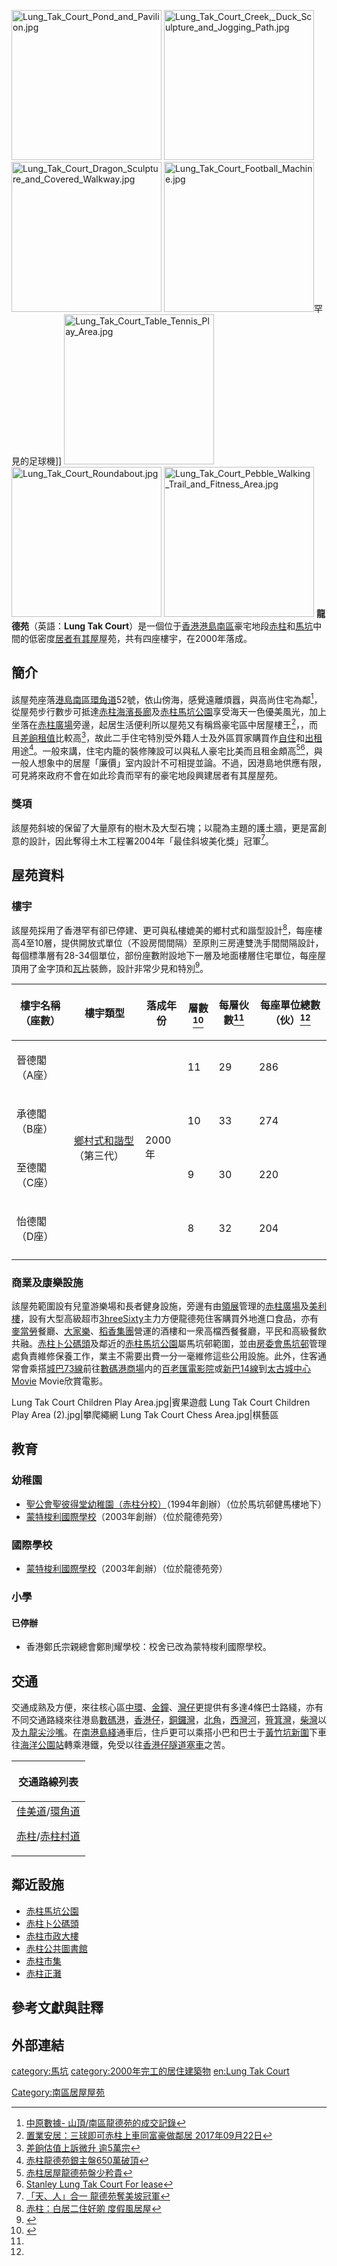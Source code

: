 {{HKPublicHousing
| housename = 龍德苑
| authority =
| photo = Lung Tak Court 2013.jpg
| phototitle = 龍德苑怡德閣
| district = 南區
| address = 環角道52號
| type = 3
| year = 2000年
| blocknumber = 4
| rentalflats = 984
| flatsize = 280 - 830
| household = 
| auth =
| website = 
}}
[[File:Lung_Tak_Court_Pond_and_Pavilion.jpg|240px]]
[[File:Lung_Tak_Court_Creek,_Duck_Sculpture_and_Jogging_Path.jpg|240px]]
[[File:Lung_Tak_Court_Dragon_Sculpture_and_Covered_Walkway.jpg|240px]]
[[File:Lung_Tak_Court_Football_Machine.jpg|240px]]罕見的足球機]]
[[File:Lung_Tak_Court_Table_Tennis_Play_Area.jpg|240px]]
[[File:Lung_Tak_Court_Roundabout.jpg|240px]]
[[File:Lung_Tak_Court_Pebble_Walking_Trail_and_Fitness_Area.jpg|240px]]
'''龍德苑'''（英語：'''Lung Tak Court'''）是一個位于[[香港|香港]][[南區_(香港)|港島南區]]豪宅地段[[赤柱|赤柱]]和[[馬坑|馬坑]]中間的低密度[[居者有其屋|居者有其屋]]屋苑，共有四座樓宇，在2000年落成。

==簡介==

該屋苑座落[[港島南區|港島南區]][[環角道|環角道]]52號，依山傍海，感覺遠離煩囂，與高尚住宅為鄰<ref>[http://hk.centadata.com/ptest.aspx?type=2&code=SWABPPPVSB 中原數據- 山頂/南區龍德苑的成交記錄]</ref>，從屋苑步行數步可抵達[[赤柱海濱長廊|赤柱海濱長廊]]及[[赤柱馬坑公園|赤柱馬坑公園]]享受海天一色優美風光，加上坐落在[[赤柱廣場|赤柱廣場]]旁邊，起居生活便利所以屋苑又有稱爲豪宅區中居屋樓王<ref>[http://hk.on.cc/hk/bkn/cnt/finance/20170922/bkn-20170922111009975-0922_00842_001.html 置業安居：三球即可赤柱上車同富豪做鄰居 2017年09月22日]</ref>，，而且[[差餉|差餉]][[租值|租值]]比較高<ref>[http://ps.hket.com/article/21902 差餉估值上訴微升 逾5萬宗]</ref>，故此二手住宅特別受外籍人士及外區買家購買作[[自住|自住]]和[[出租|出租]]用途<ref>[https://www.mpfinance.com/fin/instantp2.php?node=1520941036435&issue=20180313 赤柱龍德苑銀主盤650萬破頂]</ref>。一般來講，住宅内籠的裝修陳設可以與私人豪宅比美而且租金頗高<ref>[https://hk.finance.appledaily.com/finance/realtime/article/20130825/51667972 赤柱居屋龍德苑盤少矜貴]</ref><ref>[https://www.28hse.com/en/rent-property-161835.html Stanley Lung Tak Court For lease]</ref>，與一般人想象中的居屋「廉價」室内設計不可相提並論。不過，因港島地供應有限，可見將來政府不會在如此珍貴而罕有的豪宅地段興建居者有其屋屋苑。

===獎項===

該屋苑斜坡的保留了大量原有的樹木及大型石塊；以龍為主題的護土牆，更是富創意的設計，因此奪得土木工程署2004年「最佳斜坡美化獎」冠軍<ref>[http://archive.news.gov.hk/isd/ebulletin/tc/category/environment/040216/html/040216tc04004.htm 「天、人」合一  龍德苑奪美坡冠軍]</ref>。

== 屋苑資料 ==

===樓宇===
該屋苑採用了香港罕有卻已停建、更可與私樓媲美的鄉村式和諧型設計<ref>[http://paper.wenweipo.com/2015/09/04/FI1509040021.htm 赤柱：白居二住好啲 度假風居屋]</ref>，每座樓高4至10層，提供開放式單位（不設房間間隔）至原則三房連雙洗手間間隔設計，每個標準層有28-34個單位，部份座數附設地下一層及地面樓層住宅單位，每座屋頂用了金字頂和[[瓦片|瓦片]]裝飾，設計非常少見和特別<ref>{{Cite web |url=http://hksar20.appledaily.com.hk/article/1_20041828 |title=洋建築師操刀 舊設計人性化 特區居屋為跑數 開門見廁間隔差 |access-date=2018-03-28 |archive-url=https://web.archive.org/web/20180328165238/http://hksar20.appledaily.com.hk/article/1_20041828 |archive-date=2018-03-28 |dead-url=yes }}</ref>。

{| class="wikitable" style="text-align: center"
|-
! 樓宇名稱（座數） !! 樓宇類型 !! 落成年份 
!層數<ref name=":1">{{Cite web|title=中原數據 - 山頂/南區 龍德苑 的全部期數|url=https://hk.centadata.com/basicinfo.aspx?type=2&code=SWABPPPVSB&ref=CD2_Detail|author=中原地產}}</ref>
!每層伙數<ref name=":1" />
!每座單位總數（伙）<ref name=":1" />
|-
| 晉德閣 （A座）|| rowspan="4" | [[和諧式大廈|鄉村式和諧型]]（第三代） || rowspan="4" | 2000年
|11
|29
|286
|-
| 承德閣 （B座）
|10
|33
|274
|-
| 至德閣 （C座）
|9
|30
|220
|-
| 怡德閣 （D座）
|8
|32
|204
|-
|}

===商業及康樂設施===
該屋苑範圍設有兒童游樂場和長者健身設施，旁邊有由[[領展房地產投資信託基金|領展]]管理的[[赤柱廣場|赤柱廣場]]及[[美利樓|美利樓]]，設有大型高級超市[[3hreeSixty|3hreeSixty]]主力方便龍德苑住客購買外地進口食品，亦有[[麥當勞|麥當勞]]餐廳、[[大家樂|大家樂]]、[[稻香|稻香集團]]營運的酒樓和一衆高檔西餐餐廳，平民和高級餐飲共融。[[赤柱卜公碼頭|赤柱卜公碼頭]]及鄰近的[[赤柱馬坑公園|赤柱馬坑公園]]屬馬坑邨範圍，並由[[房委會|房委會]][[馬坑邨|馬坑邨]]管理處負責維修保養工作，業主不需要出費一分一毫維修這些公用設施。此外，住客通常會乘搭[[城巴73線|城巴73線]]前往[[數碼港|數碼港商場]]内的[[百老匯電影院|百老匯電影院]]或[[新巴14線|新巴14線]]到[[太古城中心|太古城中心]]Movie Movie欣賞電影。
<gallery>
Lung Tak Court Children Play Area.jpg|賓果遊戲
Lung Tak Court Children Play Area (2).jpg|攀爬繩網
Lung Tak Court Chess Area.jpg|棋藝區
</gallery>

==教育==
===幼稚園===
*[http://stpstkg.edu.hk/ 聖公會聖彼得堂幼稚園（赤柱分校）]（1994年創辦）（位於馬坑邨健馬樓地下）
*[http://www.ims.edu.hk/ 蒙特梭利國際學校]（2003年創辦）（位於龍德苑旁）

===國際學校===
*[http://www.ims.edu.hk/ 蒙特梭利國際學校]（2003年創辦）（位於龍德苑旁）

===小學===
====已停辦====
*香港鄭氏宗親總會鄭則耀學校：校舍已改為蒙特梭利國際學校。

==交通==
交通成熟及方便，來往核心區[[中環|中環]]、[[金鐘|金鐘]]、[[灣仔|灣仔]]更提供有多達4條巴士路綫，亦有不同交通路綫來往港島[[數碼港|數碼港]]，[[香港仔|香港仔]]，[[銅鑼灣|銅鑼灣]]，[[北角|北角]]，[[西灣河|西灣河]]，[[筲箕灣|筲箕灣]]，[[柴灣|柴灣]]以及[[九龍|九龍]][[尖沙嘴|尖沙嘴]]。在[[南港島綫|南港島綫]]通車后，住戶更可以乘搭小巴和巴士于[[黃竹坑新圍|黃竹坑新圍]]下車往[[海洋公園站|海洋公園站]]轉乘港鐵，免受以往[[香港仔隧道|香港仔隧道]][[塞車|塞車]]之苦。

{| class="mw-collapsible mw-collapsed wikitable" style="background:white; margin: 0 auto; width: auto;"
! 交通路線列表
|-
|
;[[佳美道|佳美道]]/[[環角道|環角道]]
{{港島巴士簡單列表|6|6X|14|63|65|66}}{{過海隧道巴士簡單列表|973}}{{港島專線小巴簡單列表|16A|16M|40|40X|52|N40}}
;[[赤柱村|赤柱]]/[[赤柱村道|赤柱村道]]
{{港島巴士簡單列表|6|6X|14|63|65|73|260}}
|}

==鄰近設施==
*[[赤柱馬坑公園|赤柱馬坑公園]]
*[[赤柱卜公碼頭|赤柱卜公碼頭]]
*[[赤柱市政大樓|赤柱市政大樓]]
*[[赤柱公共圖書館|赤柱公共圖書館]]
*[[赤柱市集|赤柱市集]]
*[[赤柱正灘|赤柱正灘]]

== 參考文獻與註釋 ==
{{reflist}}{{noteFoot}}
== 外部連結 ==

{{南區居屋屋苑}}
{{DEFAULTSORT:Lung Tak Court}}
[[category:馬坑|category:馬坑]]
[[Category:南區居屋屋苑|Category:南區居屋屋苑]]
[[category:2000年完工的居住建築物|category:2000年完工的居住建築物]]
[[en:Lung_Tak_Court|en:Lung Tak Court]]